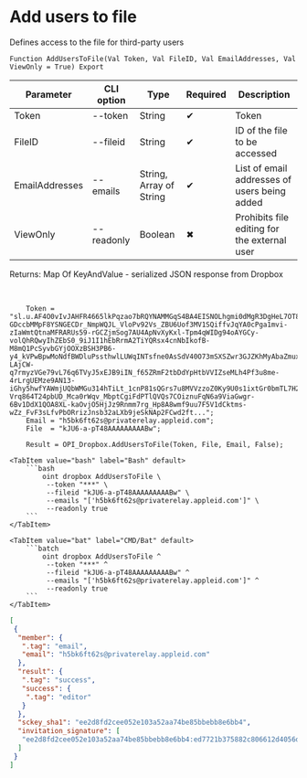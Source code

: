 ﻿---
sidebar_position: 3
description: Add users to file and other functions to work with Dropbox in the Open Integration Package, a free open-source integration library for 1C:Enterprise 8, OneScript and CLI
keywords: [1C, 1С, 1С:Enterprise, 1С:Enterprise 8.3, API, Integration, Services, Exchange, OneScript, CLI, Dropbox]
---


# Add users to file
 Defines access to the file for third-party users



`Function AddUsersToFile(Val Token, Val FileID, Val EmailAddresses, Val ViewOnly = True) Export`

  | Parameter | CLI option | Type | Required | Description |
  |-|-|-|-|-|
  | Token | --token | String | &#x2714; | Token |
  | FileID | --fileid | String | &#x2714; | ID of the file to be accessed |
  | EmailAddresses | --emails | String, Array of String | &#x2714; | List of email addresses of users being added |
  | ViewOnly | --readonly | Boolean | &#x2716; | Prohibits file editing for the external user |

  
  Returns:  Map Of KeyAndValue - serialized JSON response from Dropbox

<br/>




```bsl title="1C:Enterprise/OneScript code example"
    Token = "sl.u.AF4O0vIvJAHFR4665lkPqzao7bRQYNAMMGqS4BA4EISNOLhgmi0dMgR3DgHeL7OT8lSSrL4snh-GDccbMMpF8YSNGECDr_NmpWQJL_VloPv92Vs_ZBU6Uof3MV1SQiffvJqYA0cPga1mvi-zIaWmtQtnaMFRARUs59-rGCZjmSog7AU4ApNvXyKxl-Tpm4qWIDg94oAYGCy-volQhRQwyIhZEbS0_9iJ1I1hEbRrmA2TiYQRsx4cnNbIkofB-M8mQ1PcSyvbGYjOOXzBSH3PB6-y4_kVPwBpwMoNdfBWDluPssthwlLUWqINTsfne0AsSdV40O73mSXSZwr3GJZKhMyAbaZmuxAWG_tp2oBTnJd502-LAjCW-q7rmyzVGe79vL76q6TVyJ5xEJB9iIN_f65ZRmF2tbDdYpHtbVVIZseMLh4Pf3u8me-4rLrgUEMze9AN13-iGhy5hwfYAWmjUQbWMGu314hTiLt_1cnP81sQGrs7u8MVVzzoZ0Ky9U0s1ixtGr0bmTL7H2ybQv6l16YD5gbDqKkITYgL818RImvGvMnMeG02PTtZaCJ-Vrq864T24pbUD_Mca0rWqv_MbptCgiFdPTlQVQs7COiznuFqN6a9ViaGwgr-6Bv1DdX1QOA8XL-kaOvjO5HjJz9Rnmm7rg_Hp8A8wmf9uu7F5V1dCktms-wZz_FvF3sLfvPbORrizJnsb32aLXb9jeSkNAp2FCwd2ft...";
    Email = "h5bk6ft62s@privaterelay.appleid.com";
    File  = "kJU6-a-pT48AAAAAAAAABw";

    Result = OPI_Dropbox.AddUsersToFile(Token, File, Email, False);
```
 

 <Tabs>
  
    <TabItem value="bash" label="Bash" default>
        ```bash
            oint dropbox AddUsersToFile \
             --token "***" \
             --fileid "kJU6-a-pT48AAAAAAAAABw" \
             --emails "['h5bk6ft62s@privaterelay.appleid.com']" \
             --readonly true
        ```
    </TabItem>
  
    <TabItem value="bat" label="CMD/Bat" default>
        ```batch
            oint dropbox AddUsersToFile ^
             --token "***" ^
             --fileid "kJU6-a-pT48AAAAAAAAABw" ^
             --emails "['h5bk6ft62s@privaterelay.appleid.com']" ^
             --readonly true
        ```
    </TabItem>
</Tabs>


```json title="Result"
[
 {
  "member": {
   ".tag": "email",
   "email": "h5bk6ft62s@privaterelay.appleid.com"
  },
  "result": {
   ".tag": "success",
   "success": {
    ".tag": "editor"
   }
  },
  "sckey_sha1": "ee2d8fd2cee052e103a52aa74be85bbebb8e6bb4",
  "invitation_signature": [
   "ee2d8fd2cee052e103a52aa74be85bbebb8e6bb4:ed7721b375882c806612d4056dad9f317cc98a22"
  ]
 }
]
```
